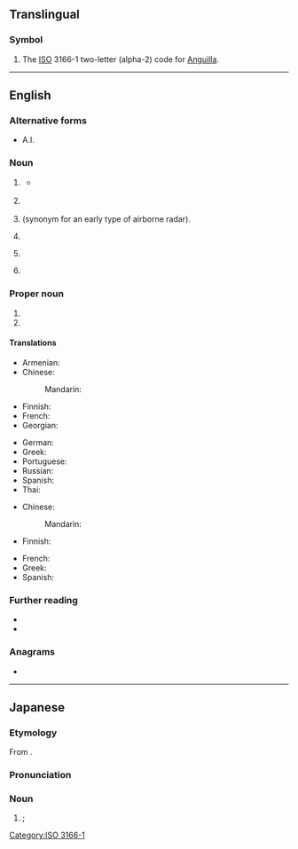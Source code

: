 {{also|Appendix:Variations of "ai"}}
==Translingual==

===Symbol===
{{head|mul|symbol}}

# The [[ISO]] 3166-1 two-letter (alpha-2) code for [[Anguilla]].

[[Category:ISO 3166-1]]

----

==English==

===Alternative forms===
* A.I.<!--for all?-->

===Noun===
{{en-noun|~}}

# {{lb|en|computing theory}} {{initialism of|en|artificial intelligence}}
#* {{quote-web|en|title=UN Study: China, US, Japan Lead World AI Development|url=https://learningenglish.voanews.com/a/un-study-china-us-japan-lead-world-ai-development/4769094.html|archiveurl=https://web.archive.org/web/20190207184548/https://learningenglish.voanews.com/a/un-study-china-us-japan-lead-world-ai-development/4769094.html|archivedate=7 February 2019|work={{w|Voice of America}}|date=3 February 2019|passage=The result, Gurry said, will be many new '''AI'''-based methods and products that can change lives across the world.}}
#*:: {{audio|en|The result, Gurry said, will be many new AI-based methods and products that can change lives across the world.ogg|Audio (US)}}
# {{lb|en|management}} {{initialism of|en|action item}}
# {{lb|en|British airforce}} {{initialism of|en|airborne intelligence|nodot=1}} (synonym for an early type of airborne radar).
# {{lb|en|phonetics}} {{initialism of|en|articulatory index}}
# {{lb|en|agriculture}} {{initialism of|en|artificial insemination}}
# {{lb|en|nutrition}} {{initialism of|en|Adequate Intake}}

===Proper noun===
{{en-proper noun}}

# {{initialism of|en|[[w:Air India|Air India]]}}
# {{initialism of|en|[[w:American Idol|American Idol]]}}

====Translations====
{{trans-top|artificial intelligence}}
* Armenian: {{t-needed|hy}}
* Chinese:
*: Mandarin: {{t+|cmn|人工智能|tr=réngōng zhìnéng}}
* Finnish: {{t-needed|fi}}
* French: {{t+|fr|IA|f}}
* Georgian: {{t-needed|ka}}
{{trans-mid}}
* German: {{t+|de|KI|f}}
* Greek: {{t|el|ΤΝ|f}}
* Portuguese: {{t+|pt|IA|f}}
* Russian: {{t+|ru|ИИ́|m}}
* Spanish: {{t-needed|es}}
* Thai: {{t-needed|th}}
{{trans-bottom}}

{{trans-top|artificial insemination}}
* Chinese:
*: Mandarin: {{t+|cmn|人工授精|tr=réngōng shòujīng}}
* Finnish: {{t-needed|fi}}
{{trans-mid}}
* French: {{t+|fr|IA|f}}
* Greek: {{t|el|τεχνητή γονιμοποίηση|f}}
* Spanish: {{t-needed|es}}
{{trans-bottom}}

===Further reading===
* {{R:Dictionary.com|AI}}
* {{R:American Heritage 2000|AI}}

===Anagrams===
* {{anagrams|en|a=ai|-ia|IA|i.a.}}

----

==Japanese==

===Etymology===
From {{bor|ja|en|AI|sort=ええあい}}.

===Pronunciation===
{{ja-pron|エーアイ|acc=3}}

===Noun===
{{ja-noun|エーアイ}}

# {{syn of|ja|人工知能|tr=jinkō chinō||{{l|en|artificial intelligence}}}}; {{l|en|AI}}

{{topics|ja|Artificial intelligence|sort=ええあい}}